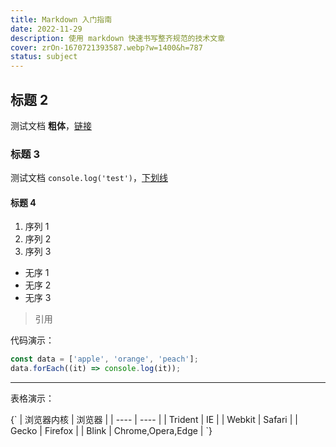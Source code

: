 ```yaml
---
title: Markdown 入门指南
date: 2022-11-29
description: 使用 markdown 快速书写整齐规范的技术文章
cover: zrOn-1670721393587.webp?w=1400&h=787
status: subject
---
```


## 标题 2

测试文档 **粗体**，[链接](https://www.httt.com)

### 标题 3

测试文档 `console.log('test')`，<u>下划线</u>

#### 标题 4

1. 序列 1
2. 序列 2
3. 序列 3

- 无序 1
- 无序 2
- 无序 3

> 引用

代码演示：

```js
const data = ['apple', 'orange', 'peach'];
data.forEach((it) => console.log(it));
```

---

表格演示：

<Table>{`
|  浏览器内核   | 浏览器  |
|  ----  | ----  |
| Trident  | IE |
| Webkit  | Safari |
| Gecko  | Firefox |
| Blink  | Chrome,Opera,Edge |
`}</Table>
